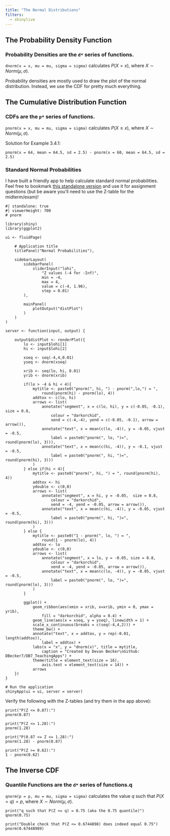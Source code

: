 ```yaml
---
title: "The Normal Distributions"
filters:
  - shinylive
---
```


## The Probability Density Function

::: {.callout-note}
### Probability Densities are the `d*` series of functions.

`dnorm(x = x, mu = mu, sigma = sigma)` calculates $P(X = x)$, where $X \sim Norm(\mu, \sigma)$.
:::

Probability densities are mostly used to draw the plot of the normal distribution. Instead, we use the CDF for pretty much everything.

## The Cumulative Distribution Function

::: {.callout-note}
### CDFs are the `p*` series of functions.

`pnorm(x = x, mu = mu, sigma = sigma)` calculates $P(X \le x)$, where $X \sim Norm(\mu, \sigma)$.
:::

Solution for Example 3.4.1:

```webr-r
pnorm(x = 64, mean = 64.5, sd = 2.5) - pnorm(x = 60, mean = 64.5, sd = 2.5)
```

### Standard Normal Probabilities

I have built a friendly app to help calculate standard normal probabilities. Feel free to bookmark [this standalone version](https://shinylive.io/r/app/#code=NobwRAdghgtgpmAXGKAHVA6ASmANGAYwHsIAXOMpMAYgAJUIiAnGAHQnYBsBLAIyahMAngAoAzgAtuEIQEoufAcJEBzFak5FSAJnkcIAV260APAFpaAM05GAJgAUoKuCPa13tNx7oBBdDwIoUm4SWmDSTjgvd3DIxwg4TlcwADlmGChOWnsmIl4oXm4eYLgxVjBZXGjPCA9aMW5bOHymABkoISIDUldauo8Gppb4xN7+8fqeJqYASQhUbuTNKXKqvomJ8oAtWgA3TINS2hEzABYrZlozOct5PGqNuphpWgBeK9O1x4mMgA832ifB7fPYHOAAggnT60ACMGAAnAA2SrA75icioAEABgwWJheg2KPW-VRtAy0hGSVJdQ0WgA8t0Fj1yrZuOj7JpSOUCRMee49Hp2GI4ExdiLTBZLAYIARgiQRNImbhaF1SEzZLQQNVqqqmQASVnszkS2hMCjTDlaERa4l1TQmxXdPXLbjAGEAXVJUgd8ydLuA2k9to8pN+woAjiaI1DcJ8cXi+f0hBGTbZGCwRGG4OHE3VQ0w+FHsyJNMqpMr4-jSUIC7xU+mYJna7mQ8H3NxLCWiLQAHwfWgAMlo3pMgNkNpBZKEsXB5noUHRcCxyQY6WSZe4yu5V3oDfXpe371WNUndVy0tsIlXGakGos18bmkqY5b4ygtlspCI-znkNLw+4V9+kEXIAHcxBNHh0TGU93CgCBGFIIIXHKYUVHgMhj3+d4-yIDdnyECETnjABWZUzBxfFlXqbgAC9wXeHEAA4tzbU9iE0AwmABFlBAAa2YAgpFsVZqRBX5zSIs5cDOAjJJw4jcTIq5KOfECiFAgF1NAkRZCJWC4IQrRkOSchfi5PBaGwsk4HgkRcPI049OVQj3gopTlV2AArAx0QBdzlLE75OAKRIAVQBdyGXcoH3XWh-25V5j3PCBL1ip9lQAZj0-SDPgxCTPKMyLOVaz4DsyFyw+ZzaFclSMBhTyfL8tycUCtjJxC3gwveCLF2isBYuPKrEuSrpUqvPdbyynKgtoICAF9aESYVaA7EQRzHCcQRgaduAiWd70ipcVz3YbN08CoeMslK0qmwDlScoC6nfT9vxNFYOo8IRbC6XhIhNSEsVwLFno8bSILnKDmS+t8jKQ8hkjQjCSqsgEqrq9ysWUmj6OxDAWJPAy6g4rpuKPMBbH4wThNE2HHgk1L-OhIR5Pq7HlW0rSmDA3Tctg-LjMRoq4HMrCAXKiB7I2i7ZII-zSKa3zSAVjB2uJu1QqyXrjoGobLJGiokpu8a7rXabaGyvS5sW5bOFW7bvl2mcTT6qLkhhHd9eVBKrop1jidukRPfvPcMpfObXq-H8LE0Oafr+gHfxEYHQcjnmNMh2O2Rh4nBYRlCwGRihUes-9McV3GGNoZiA419xSa466qaYASmCExo6fr9xGdsZmXLZrHlK595tL5r48vhwqwGK8X3kl6X-zllzVY5vZmpV1q1br+uup6+d+tOtdj192RjeVIP0qIZ8rbB-lSQW0lSTUWkeg1ABqInvmcIgYAAfVrLweUUBSiZmeLUd4vxaylVeFAvgLlwHYgQVAayNY+D81PJYIo2tLotzbh3ESllMioAkFAfGTlaDvzmj-f+PAEgiBAWITMAIszhhXu8ZM2Znx0LgKBRopAJAAnxJQuaYhAiRD-r8P+xAyDSAMF0Jh-BbJ8QggpaM0lPi6D0iI+mAi4DwD-rwHSH8v6PHztPWellrJR2-Ow00cBUCKTxD7CgKgBEMI-NHGqc1NbdRwTY34Ji5pdSYdZcovxjx1RZHuQJx4Xbzz2gdCesFAioDlBAy6ABhM0yE+68EIgAETgPsWoAAhOABA+IilYOwAA4vtCQBheCIFoAU8plSRQAHYAD0bTOl-wACq2Q7hAFQfhUBlCup-Oaej4AiHiXbfRJc-7FXEHRauMJkQ71PCgtkGBioAkSEssgKzRY9AaHjd4MIno6MnBDaoC09CP30HQLA0owgSHBGgDQ3BAjpJqJIaQQhxkiCMACIwyphSinFO8KFYomCyDAAtd0QA) and use it for assignment questions (but be aware you'll need to use the Z-table for the midterm/exam)!

```shinylive-r
#| standalone: true
#| viewerHeight: 700
# pnorm

library(shiny)
library(ggplot2)

ui <- fluidPage(
    
    # Application title
    titlePanel("Normal Probabilities"),
    
    sidebarLayout(
        sidebarPanel(
            sliderInput("lohi",
                "Z values (-4 for -Inf)",
                min = -4,
                max = 4,
                value = c(-4, 1.96),
                step = 0.01)
        ),
        
        mainPanel(
            plotOutput("distPlot")
        )
    )
)

server <- function(input, output) {
    
    output$distPlot <- renderPlot({
        lo <- input$lohi[1]
        hi <- input$lohi[2]
        
        xseq <- seq(-4,4,0.01)
        yseq <- dnorm(xseq)
        
        xrib <- seq(lo, hi, 0.01)
        yrib <- dnorm(xrib)
        
        if(lo > -4 & hi < 4){
            mytitle <- paste0("pnorm(", hi, ") - pnorm(",lo,") = ", 
                round(pnorm(hi) - pnorm(lo), 4))
            addtox <- c(lo, hi)
            arrows <- list(
                annotate("segment", x = c(lo, hi), y = c(-0.05, -0.1),  size = 0.8, 
                    colour = "darkorchid",
                    xend = c(-4,-4), yend = c(-0.05, -0.1), arrow = arrow()),
                annotate("text", x = mean(c(lo, -4)), y = -0.05, vjust = -0.5, 
                    label = paste0("pnorm(", lo, ")=", round(pnorm(lo), 3))),
                annotate("text", x = mean(c(hi, -4)), y = -0.1, vjust = -0.5, 
                    label = paste0("pnorm(", hi, ")=", round(pnorm(hi), 3)))
            )
        } else if(hi < 4){
            mytitle <- paste0("pnorm(", hi, ") = ", round(pnorm(hi), 4))
            addtox <- hi
            ydouble <- c(0,0)
            arrows <- list(
                annotate("segment", x = hi, y = -0.05,  size = 0.8, 
                    colour = "darkorchid",
                    xend = -4, yend = -0.05, arrow = arrow()),
                annotate("text", x = mean(c(hi, -4)), y = -0.05, vjust = -0.5, 
                    label = paste0("pnorm(", hi, ")=", round(pnorm(hi), 3)))
            )
        } else {
            mytitle <- paste0("1 - pnorm(", lo, ") = ", 
                round(1 - pnorm(lo), 4))
            addtox <- lo
            ydouble <- c(0,0)
            arrows <- list(
                annotate("segment", x = lo, y = -0.05, size = 0.8, 
                    colour = "darkorchid",
                    xend = -4, yend = -0.05, arrow = arrow()),
                annotate("text", x = mean(c(lo, -4)), y = -0.05, vjust = -0.5, 
                    label = paste0("pnorm(", lo, ")=", round(pnorm(lo), 3)))
            )
        }
        
        ggplot() + 
            geom_ribbon(aes(xmin = xrib, x=xrib, ymin = 0, ymax = yrib),
                fill = "darkorchid", alpha = 0.4) +
            geom_line(aes(x = xseq, y = yseq), linewidth = 1) +
            scale_x_continuous(breaks = c(seq(-4,4,2))) +
            theme_bw() + 
            annotate("text", x = addtox, y = rep(-0.01, length(addtox)), 
                label = addtox) + 
            labs(x = "x", y = "dnorm(x)", title = mytitle,
                caption = "Created by Devan Becker\nGithub: DBecker7/DB7_TeachingApps") + 
            theme(title = element_text(size = 16), 
                axis.text = element_text(size = 14)) +
            arrows
    })
}

# Run the application 
shinyApp(ui = ui, server = server)
```

Verify the following with the Z-tables (and try them in the app above):

```webr-r
print("P(Z <= 0.87):")
pnorm(0.87)

print("P(Z <= 1.28):")
pnorm(1.28)

print("P(0.87 <= Z <= 1.28):")
pnorm(1.28) - pnorm(0.87)

print("P(Z >= 0.62):")
1 - pnorm(0.62)
```


## The Inverse CDF

::: {.callout-note}
### Quantile Functions are the `d*` series of functions.q

`qnorm(p = p, mu = mu, sigma = sigma)` calculates the value $q$ such that $P(X = q) = p$, where $X \sim Norm(\mu, \sigma)$.
:::

```webr-r
print("q such that P(Z <= q) = 0.75 (aka the 0.75 quantile)")
qnorm(0.75)

print("Double check that P(Z <= 0.6744898) does indeed equal 0.75")
pnorm(0.67448989)
```
